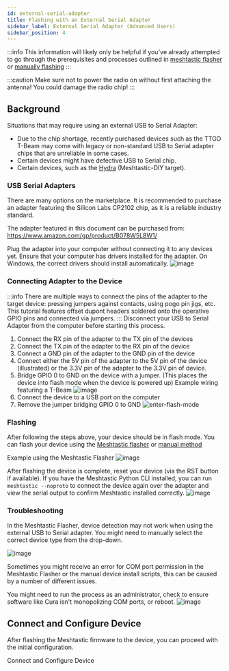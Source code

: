 ```yaml
---
id: external-serial-adapter
title: Flashing with an External Serial Adapter
sidebar_label: External Serial Adapter (Advanced Users)
sidebar_position: 4
---
```



:::info
This information will likely only be helpful if you've already attempted to go through the prerequisites and processes outlined in [meshtastic flasher](/docs/software/python/flasher) or [manually flashing](/docs/getting-started/flashing-firmware/esp32/cli-script)
:::

:::caution
Make sure not to power the radio on without first attaching the antenna! You could damage the radio chip!
:::

## Background

Situations that may require using an external USB to Serial Adapter:

- Due to the chip shortage, recently purchased devices such as the TTGO T-Beam may come with legacy or non-standard USB to Serial adapter chips that are unreliable in some cases.
- Certain devices might have defective USB to Serial chip.
- Certain devices, such as the [Hydra](https://github.com/Hydra-Designs/project-hydra-meshtastic-pcb) (Meshtastic-DIY target).

### USB Serial Adapters

There are many options on the marketplace. It is recommended to purchase an adapter featuring the Silicon Labs CP2102 chip, as it is a reliable industry standard.

The adapter featured in this document can be purchased from:
https://www.amazon.com/gp/product/B078W5L8W1/

Plug the adapter into your computer without connecting it to any devices yet. Ensure that your computer has drivers installed for the adapter. On Windows, the correct drivers should install automatically.
![image](https://user-images.githubusercontent.com/9000580/168445869-f73667f5-0169-46fd-ae13-15c3abad31aa.png)

### Connecting Adapter to the Device

:::info
There are multiple ways to connect the pins of the adapter to the target device: pressing jumpers against contacts, using pogo pin jigs, etc. This tutorial features offset dupont headers soldered onto the operative GPIO pins and connected via jumpers.
:::
Disconnect your USB to Serial Adapter from the computer before starting this process.

1. Connect the RX pin of the adapter to the TX pin of the devices
2. Connect the TX pin of the adapter to the RX pin of the device
3. Connect a GND pin of the adapter to the GND pin of the device
4. Connect either the 5V pin of the adapter to the 5V pin of the device (illustrated) or the 3.3V pin of the adapter to the 3.3V pin of device.
5. Bridge GPIO 0 to GND on the device with a jumper. (This places the device into flash mode when the device is powered up)
   Example wiring featuring a T-Beam
   ![image](https://user-images.githubusercontent.com/9000580/168446438-d14f34a0-b92d-4716-87fd-e0c2927a35fd.png)
6. Connect the device to a USB port on the computer
7. Remove the jumper bridging GPIO 0 to GND
   ![enter-flash-mode](https://user-images.githubusercontent.com/9000580/168446974-c31d3e9c-3397-4cb1-90a4-91ef2e4d5fac.gif)

### Flashing

After following the steps above, your device should be in flash mode. You can flash your device using the [Meshtastic flasher](/docs/software/python/flasher) or [manual method](/docs/getting-started/flashing-firmware/esp32/cli-script)

Example using the Meshtastic Flasher
![image](https://user-images.githubusercontent.com/9000580/168447086-313e0649-1bfe-4ccb-b891-0f56059d8063.png)

After flashing the device is complete, reset your device (via the RST button if available).
If you have the Meshtastic Python CLI installed, you can run `meshtastic --noproto` to connect the device again over the adapter and view the serial output to confirm Meshtastic installed correctly.
![image](https://user-images.githubusercontent.com/9000580/168447159-71a6546a-f487-4bc2-86c1-4c489b2a8975.png)

### Troubleshooting

In the Meshtastic Flasher, device detection may not work when using the external USB to Serial adapter. You might need to manually select the correct device type from the drop-down.

![image](https://user-images.githubusercontent.com/9000580/168447197-206f7e14-debe-4b6a-bb2a-7647418075e4.png)

Sometimes you might receive an error for COM port permission in the Meshtastic Flasher or the manual device install scripts, this can be caused by a number of different issues.

You might need to run the process as an administrator, check to ensure software like Cura isn't monopolizing COM ports, or reboot.
![image](https://user-images.githubusercontent.com/9000580/168447232-1a3af39b-e3cc-44b9-bc3a-32843a9e6f1f.png)

## Connect and Configure Device

After flashing the Meshtastic firmware to the device, you can proceed with the initial configuration.

<div className="indexCtasBody">
  <Link
    className={"button button--outline button--lg cta--button"}
    to={"/docs/getting-started/initial-config"}
  >
    Connect and Configure Device
  </Link>
</div>
